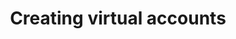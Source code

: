 ---
title: 'Creating virtual accounts'
description: 'Host documentation at a /docs subdirectory'
---
